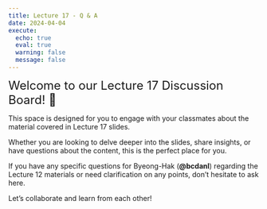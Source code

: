 ```yaml
---
title: Lecture 17 - Q & A
date: 2024-04-04
execute: 
  echo: true
  eval: true
  warning: false
  message: false
---
```


<font size = "5">Welcome to our Lecture 17 Discussion Board! 👋 </font>


This space is designed for you to engage with your classmates about the material covered in Lecture 17 slides.

Whether you are looking to delve deeper into the slides, share insights, or have questions about the content, this is the perfect place for you.

If you have any specific questions for Byeong-Hak (**@bcdanl**) regarding the Lecture 12 materials or need clarification on any points, don't hesitate to ask here. 

Let's collaborate and learn from each other!

